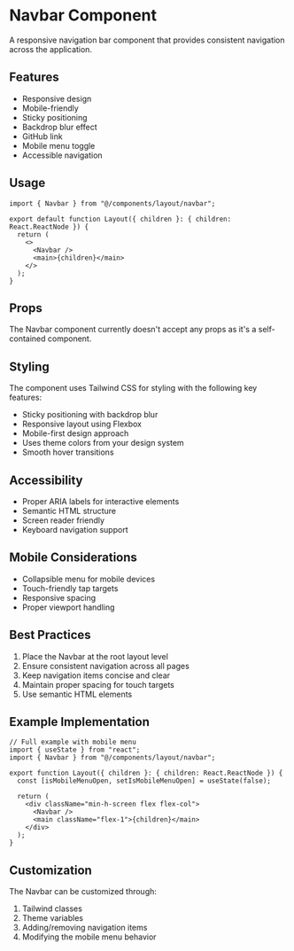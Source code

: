 # Navbar Component

A responsive navigation bar component that provides consistent navigation across the application.

## Features

- Responsive design
- Mobile-friendly
- Sticky positioning
- Backdrop blur effect
- GitHub link
- Mobile menu toggle
- Accessible navigation

## Usage

```tsx
import { Navbar } from "@/components/layout/navbar";

export default function Layout({ children }: { children: React.ReactNode }) {
  return (
    <>
      <Navbar />
      <main>{children}</main>
    </>
  );
}
```

## Props

The Navbar component currently doesn't accept any props as it's a self-contained component.

## Styling

The component uses Tailwind CSS for styling with the following key features:

- Sticky positioning with backdrop blur
- Responsive layout using Flexbox
- Mobile-first design approach
- Uses theme colors from your design system
- Smooth hover transitions

## Accessibility

- Proper ARIA labels for interactive elements
- Semantic HTML structure
- Screen reader friendly
- Keyboard navigation support

## Mobile Considerations

- Collapsible menu for mobile devices
- Touch-friendly tap targets
- Responsive spacing
- Proper viewport handling

## Best Practices

1. Place the Navbar at the root layout level
2. Ensure consistent navigation across all pages
3. Keep navigation items concise and clear
4. Maintain proper spacing for touch targets
5. Use semantic HTML elements

## Example Implementation

```tsx
// Full example with mobile menu
import { useState } from "react";
import { Navbar } from "@/components/layout/navbar";

export function Layout({ children }: { children: React.ReactNode }) {
  const [isMobileMenuOpen, setIsMobileMenuOpen] = useState(false);

  return (
    <div className="min-h-screen flex flex-col">
      <Navbar />
      <main className="flex-1">{children}</main>
    </div>
  );
}
```

## Customization

The Navbar can be customized through:

1. Tailwind classes
2. Theme variables
3. Adding/removing navigation items
4. Modifying the mobile menu behavior 